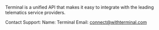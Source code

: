 Terminal is a unified API that makes it easy to integrate with the leading telematics service providers.

Contact Support:
 Name: Terminal
 Email: connect@withterminal.com